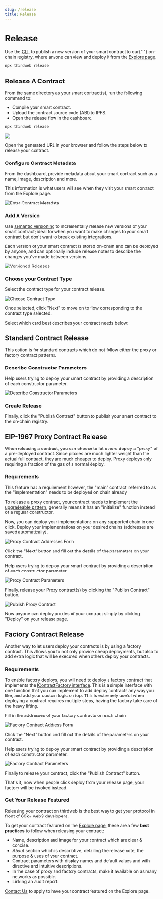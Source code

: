 ```yaml
---
slug: /release
title: Release
---
```



# Release

<div className="heroGrid">
<div>

<p>
Use the <a href="https://portal.thirdweb.com/cli">CLI</a>,
to publish a new version of your smart contract to our{" "}
on-chain registry,
where anyone can view and deploy it from the <a href="https://thirdweb.com/explore">Explore page</a>.

</p>

```bash
npx thirdweb release
```

</div>

<div className="heroGridImageContainer">
  <YoutubeEmbed link={"https://www.youtube.com/embed/itE25mcYpzU"} />
</div>
</div>

## Release A Contract

<div className="heroGrid">
<div>

From the same directory as your smart contract(s), run the following command
to:

- Compile your smart contract.
- Upload the contract source code (ABI) to IPFS.
- Open the release flow in the dashboard.

```bash
npx thirdweb release
```

</div>

<div className="heroGridImageContainer">
  <img src="/assets/release.png"/>
</div>
</div>

Open the generated URL in your browser and follow the steps below to release your contract.

### Configure Contract Metadata

From the dashboard, provide metadata about your smart contract such as a name, image, description and more.

This information is what users will see when they visit your smart contract from the Explore page.

![Enter Contract Metadata](/assets/publish/publish-your-contract.png)

### Add A Version

Use [semantic versioning](https://semver.org/) to incrementally release new versions of your smart contract;
ideal for when you want to make changes to your smart contract but don't want to break existing integrations.

Each version of your smart contract is stored on-chain and can be deployed by anyone, and
can optionally include release notes to describe the changes you've made between versions.

![Versioned Releases](/assets/publish/version-and-audit.png)

### Choose your Contract Type

Select the contract type for your contract release.

![Choose Contract Type](/assets/publish/choose-contract-type.png)

Once selected, click "Next" to move on to flow corresponding to the contract type selected.

Select which card best describes your contract needs below:

<ChoosePublishContract />

<!-- Selects Standard Contract -->

<div id="standard-contract-section">

<h2>Standard Contract Release</h2>

This option is for standard contracts which do not follow either the proxy or factory contract patterns.

### Describe Constructor Parameters

Help users trying to deploy your smart contract by providing a description of each constructor parameter.

![Describe Constructor Parameters](/assets/publish/contract-parameters.png)

### Create Release

Finally, click the "Publish Contract" button to publish your smart contract to the on-chain registry.

</div>

<!-- Selects Proxy Contract -->

<div id="proxy-contract-section">

<h2>EIP-1967 Proxy Contract Release</h2>

When releasing a contract, you can choose to let others deploy a "proxy" of a pre-deployed contract. Since proxies are much lighter weight than the actual full contract, they are much cheaper to deploy. Proxy deploys only requiring a fraction of the gas of a normal deploy.

### Requirements

This feature has a requirement however, the "main" contract, referred to as the "implementation" needs to be deployed on chain already.

To release a proxy contract, your contract needs to implement the [upgradeable pattern](https://docs.openzeppelin.com/upgrades-plugins/1.x/writing-upgradeable), generally means it has an "initialize" function instead of a regular constructor.

Now, you can deploy your implementations on any supported chain in one click.
Deploy your implementations on your desired chains (addresses are saved automatically).

![Proxy Contract Addresses Form](/assets/publish/proxy-address.png)

Click the "Next" button and fill out the details of the parameters on your contract.

Help users trying to deploy your smart contract by providing a description of each constructor parameter.

![Proxy Contract Parameters](/assets/publish/proxy-params.png)

Finally, release your Proxy contract(s) by clicking the "Publish Contract" button.

![Publish Proxy Contract](/assets/publish/proxy-publish.png)

Now anyone can deploy proxies of your contract simply by clicking "Deploy" on your release page.

</div>

<!-- Selects Factory Contract -->

<div id="factory-contract-section">

<h2>Factory Contract Release</h2>

Another way to let users deploy your contracts is by using a factory contract. This allows you to not only provide cheap deployments, but also to add extra logic that will be executed when others deploy your contracts.

### Requirements

To enable factory deploys, you will need to deploy a factory contract that implements the [IContractFactory interface](https://portal.thirdweb.com/contracts/IContractFactory). This is a simple interface with one function that you can implement to add deploy contracts any way you like, and add your custom logic on top. This is extremely useful when deploying a contract requires multiple steps, having the factory take care of the heavy lifting.

Fill in the addresses of your factory contracts on each chain

![Factory Contract Address Form](/assets/publish/factory-addresses.png)

Click the "Next" button and fill out the details of the parameters on your contract.

Help users trying to deploy your smart contract by providing a description of each constructor parameter.

![Factory Contract Parameters](/assets/publish/contract-parameters.png)

Finally to release your contract, click the "Publish Contract" button.

That's it, now when people click deploy from your release page, your factory will be invoked instead.

</div>

### Get Your Release Featured

Releasing your contract on thirdweb is the best way to get your protocol in front of 60k+ web3 developers.

To get your contract featured on the <a href="https://thirdweb.com/explore">Explore page</a>, these are a few **best practices** to follow when releasing your contract:

- Name, description and image for your contract which are clear & concise.
- _About_ section which is descriptive, detailing the release note, the purpose & uses of your contract.
- Contract parameters with display names and default values and with directive and intuitive descriptions.
- In the case of proxy and factory contracts, make it available on as many networks as possible.
- Linking an audit report.

[Contact Us](https://form.typeform.com/to/FAwehBFl) to apply to have your contract featured on the Explore page.
